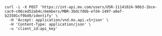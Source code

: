 ```shell Request
curl -i -X POST 'https://int-api.mx.com/users/USR-11141024-90b3-1bce-cac9-c06ced52ab4c/members/MBR-3bdc7d6b-efd4-1497-a0af-b23501cf9bd0/identify' \
  -H 'Accept: application/vnd.mx.api.v1+json' \
  -H 'Content-Type: application/json' \
  -u 'client_id:api_key'
```
